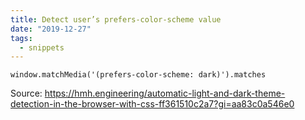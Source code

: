 ```yaml
---
title: Detect user’s prefers-color-scheme value
date: "2019-12-27"
tags:
  - snippets
---
```


`window.matchMedia('(prefers-color-scheme: dark)').matches`

Source: https://hmh.engineering/automatic-light-and-dark-theme-detection-in-the-browser-with-css-ff361510c2a7?gi=aa83c0a546e0
